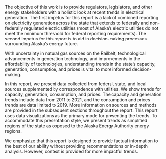 The objective of this work is to provide regulators, legislators, and other energy stakeholders with a holistic look at recent trends in electrical generation. The first impetus for this report is a lack of combined reporting on electricity generation across the state that extends to federally and non-federally regulated electric utilities (most of Alaska's electric utilities do not meet the minimum threshold for federal reporting requirements). The second impetus for this report is to aid in decision-making processes surrounding Alaska's energy future.

With uncertainty in natural gas sources on the Railbelt, technological advancements in generation technology, and improvements in the affordability of technologies, understanding trends in the state's capacity, generation, consumption, and prices is vital to more informed decision-making.

In this report, we present data collected from federal, state, and local sources supplemented by correspondence with utilities. We show trends for capacity, generation, consumption, and prices. The capacity and generation trends include data from 2011 to 2021, and the consumption and prices trends are data limited to 2019. More information on sources and methods are provided in the subsequent sections throughout the report. This report uses data visualizations as the primary mode for presenting the trends. To accommodate this presentation style, we present trends as simplified regions of the state as opposed to the Alaska Energy Authority energy regions.

We emphasize that this report is designed to provide factual information to the best of our ability without providing recommendations or in-depth analysis. However, context is provided for more impactful trends.
